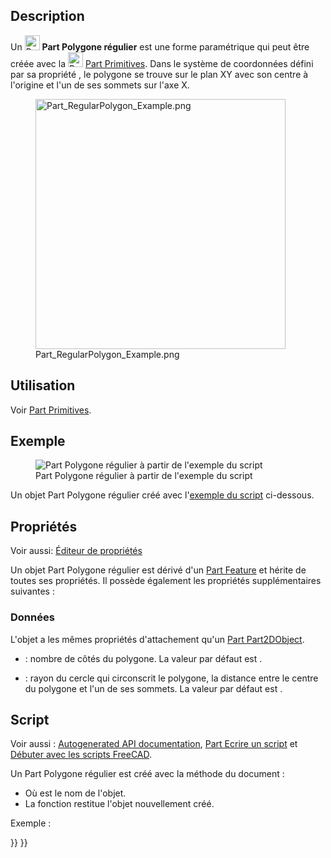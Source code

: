 <languages/>

{{Docnav/fr
|[[Part_Line/fr|Ligne]]
|[[Part_Builder/fr|Générateur de formes]]
|[[Part_Workbench/fr|Atelier Part]]
|IconL=Part_Line.svg
|IconR=Part_Builder.svg
|IconC=Workbench_Part.svg
}}

{{GuiCommand/fr
|Name=Part RegularPolygon
|Name/fr=Part Polygone régulier
|MenuLocation=Part → [[Part_Primitives/fr|Créer des primitives]] → Polygone régulier
|Workbenches=[[Part_Workbench/fr|Part]], [[OpenSCAD_Workbench/fr|OpenSCAD]]
|Version=0.14
|SeeAlso=[[Part_Primitives/fr|Part Primitives]]
}}

<span id="Description"></span>
== Description== 

Un [[Image:Part_RegularPolygon.svg|24px]] '''Part Polygone régulier''' est une forme paramétrique qui peut être créée avec la [[Image:Part_Primitives.svg|24px]] [[Part_Primitives/fr|Part Primitives]]. Dans le système de coordonnées défini par sa propriété {{PropertyData|Placement}}, le polygone se trouve sur le plan XY avec son centre à l'origine et l'un de ses sommets sur l'axe X.

[[Image:Part_RegularPolygon_Example.png|400px]]

<span id="Usage"></span>
==Utilisation==

Voir [[Part_Primitives/fr#Utilisation|Part Primitives]].

<span id="Example"></span>
== Exemple ==

[[Image:Part_RegularPolygon_Scripting_Example.png|thumb|Part Polygone régulier à partir de l'exemple du script]]

Un objet Part Polygone régulier créé avec l'[[#Script|exemple du script]] ci-dessous.

<span id="Properties"></span>
== Propriétés ==

Voir aussi: [[Property_editor/fr|Éditeur de propriétés]]

Un objet Part Polygone régulier est dérivé d'un [[Part_Feature/fr|Part Feature]] et hérite de toutes ses propriétés. Il possède également les propriétés supplémentaires suivantes :

<span id="Data"></span>
=== Données ===

{{TitleProperty|Attachment}}

L'objet a les mêmes propriétés d'attachement qu'un [[Part_Part2DObject/fr#Donn.C3.A9es|Part Part2DObject]].

{{TitleProperty|Regular Polygon}}

* {{PropertyData|Polygon|IntegerConstraint}} : nombre de côtés du polygone. La valeur par défaut est {{Value|6}}.
* {{PropertyData|Circumradius|Length}} : rayon du cercle qui circonscrit le polygone, la distance entre le centre du polygone et l'un de ses sommets. La valeur par défaut est {{Value|2mm}}.

<span id="Scripting"></span>
== Script ==

Voir aussi : [https://freecad.github.io/SourceDoc/ Autogenerated API documentation], [[Part_scripting/fr|Part Ecrire un script]] et [[FreeCAD_Scripting_Basics/fr|Débuter avec les scripts FreeCAD]].

Un Part Polygone régulier est créé avec la méthode {{incode|addObject()}} du document :

{{Code|code=
poly = FreeCAD.ActiveDocument.addObject("Part::RegularPolygon", "myPolygon")
}}

* Où {{Incode|"myPolygon"}} est le nom de l'objet.
* La fonction restitue l'objet nouvellement créé.

Exemple :

{{Code|code=
import FreeCAD as App

doc = App.activeDocument()

poly = doc.addObject("Part::RegularPolygon", "myPolygon")
poly.Polygon = 5
poly.Circumradius = 8
poly.Placement = App.Placement(App.Vector(1, 2, 3), App.Rotation(60, 30, 15))

doc.recompute()
}}


{{Docnav/fr
|[[Part_Line/fr|Ligne]]
|[[Part_Builder/fr|Générateur de formes]]
|[[Part_Workbench/fr|Atelier Part]]
|IconL=Part_Line.svg
|IconR=Part_Builder.svg
|IconC=Workbench_Part.svg
}}

{{Part_Tools_navi{{#translation:}}}}
{{Userdocnavi{{#translation:}}}}